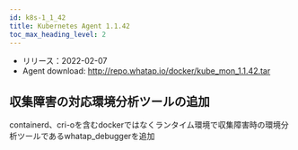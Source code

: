 ```yaml
---
id: k8s-1_1_42
title: Kubernetes Agent 1.1.42
toc_max_heading_level: 2
---
```



-   リリース：2022-02-07
-   Agent download: http://repo.whatap.io/docker/kube_mon_1.1.42.tar

## 収集障害の対応環境分析ツールの追加

containerd、cri-oを含むdockerではなくランタイム環境で収集障害時の環境分析ツールであるwhatap_debuggerを追加 

